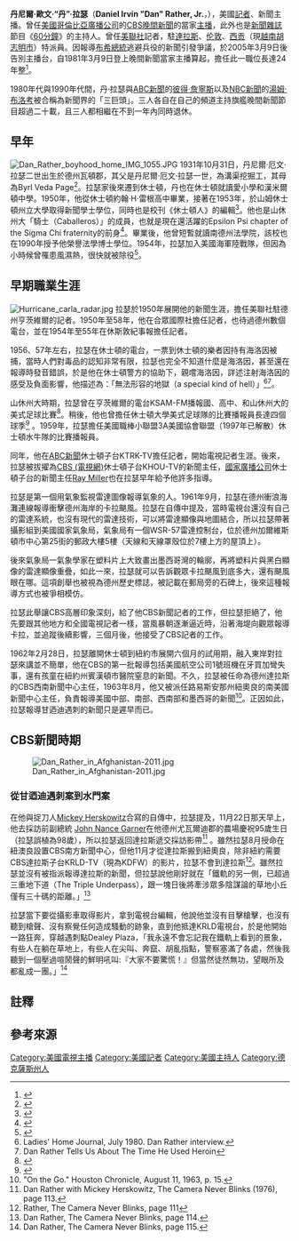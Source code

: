 {{主播資訊
| 主播頭銜     = 
| 主播姓名     = 丹·拉瑟
| 主播照片檔案 = Dan_Rather_Peabody.jpg
| 主播照片尺寸 = 
| 主播照片替代 = 
| 主播照片圖說 = 丹·拉瑟出席2005年[[皮博迪獎|皮博迪獎]]
| 主播英文名字 = Dan Rather
| 暱稱         = 
| 主播出生日期 = {{birth date and age|1931|10|31|}}
| 出生地       = {{USA}}[[德克萨斯州|德州]]{{tsl|en|Wharton, Texas|華頓 (德州)|-{zh-tw:華頓;zh-cn:沃顿;}-}}
| 主播逝世日期 = 
| 逝世地       = 
| 國籍         = 
| 籍貫         = 
| 最高學歷     = [[萨姆休斯顿州立大学|山姆·休斯頓州立大學]]
| 婚姻狀況     = 
| 配偶         = 
| 信仰宗教     = 
| 官方網站     = http://www.danrather.com/
| 備註         = 
}}

'''丹尼爾·歐文·“丹”·拉瑟'''（'''Daniel Irvin "Dan" Rather, Jr.'''，{{bd|1931年|10月31日|}}），美國[[記者|記者]]、新聞主播。曾任[[美國|美國]][[哥倫比亞廣播公司|哥倫比亞廣播公司]]的[[CBS晚間新聞|CBS晚間新聞]]的當家[[新聞主播|主播]]，此外也是[[新聞雜誌|新聞雜誌]]節目《[[60分鐘|60分鐘]]》的主持人。曾任[[美聯社|美聯社]]記者，駐[[達拉斯|達拉斯]]、[[伦敦|伦敦]]、[[胡志明市|西贡]]（現[[越南|越南]][[胡志明市|胡志明市]]）特派員。因報導[[布希總統|布希總統]]逃避兵役的新聞引發爭議，於2005年3月9日後告別主播台，自1981年3月9日登上晚間新聞當家主播算起，擔任此一職位長達24年整<ref>{{cite news |work=PBS News Hour |title=Dan Rather Leaves CBS After 44 Years |date=June 20, 2006 |quote=Rather's reputation suffered after a "60 Minutes" story about President Bush's Vietnam-era service in the National Guard |url=http://www.pbs.org/newshour/bb/media/jan-june06/rather_06-20.html |accessdate=June 1, 2012 |archive-date=2013-12-09 |archive-url=https://web.archive.org/web/20131209004358/http://www.pbs.org/newshour/bb/media/jan-june06/rather_06-20.html |dead-url=no }}</ref>。

1980年代與1990年代間，丹·拉瑟與[[ABC新聞|ABC新聞]]的[[彼得·詹寧斯|彼得·詹寧斯]]以及[[NBC新聞|NBC新聞]]的[[湯姆·布洛考|湯姆·布洛考]]被合稱為新聞界的「三巨頭」。三人各自在自己的頻道主持旗艦晚間新聞節目超過二十載，且三人都相繼在不到一年內同時退休。

== 早年 ==
[[File:Dan_Rather_boyhood_home_IMG_1055.JPG|thumb]]
1931年10月31日，丹尼爾‧厄文‧拉瑟二世出生於德州瓦頓郡，其父是丹尼爾‧厄文‧拉瑟一世，為溝渠挖掘工，其母為Byrl Veda Page<ref>{{cite web |url=http://carnivalofdreams.org/dan-rather-bio |title=存档副本 |accessdate=2015-11-06 |deadurl=yes |archiveurl=https://web.archive.org/web/20151122122030/http://carnivalofdreams.org/dan-rather-bio |archivedate=2015-11-22 }}</ref>。拉瑟家後來遷到休士頓，丹也在休士頓就讀愛小學和漢米爾頓中學。1950年，他從休士頓約翰‧H‧雷根高中畢業，接著在1953年，於山姆休士頓州立大學取得新聞學士學位，同時也是校刊《休士頓人》的編輯<ref>{{cite web |last=Palmer |first=Brian |url=http://www.slate.com/articles/news_and_politics/assessment/2004/09/dan_rather.html |title=Dan Rather goes bananas |publisher=Slate.com |accessdate=2012-06-04 |archive-date=2018-07-16 |archive-url=https://web.archive.org/web/20180716141507/http://www.slate.com/articles/news_and_politics/assessment/2004/09/dan_rather.html |dead-url=no }}</ref>。他也是山休州大「騎士（Caballeros）」的成員，也就是現在還活躍的Epsilon Psi chapter of the Sigma Chi fraternity的前身<ref>{{cite web | title=Sigma Chi: Epsilon Psi Chapter/Sam Houston State University Home Page | url=http://www.shsu.edu/~eng_wpf/samsigs.html | accessdate=2008-03-08 | archive-date=2020-11-23 | archive-url=https://web.archive.org/web/20201123185515/https://www.shsu.edu/~eng_wpf/samsigs.html | dead-url=no }}</ref>。畢業後，他曾短暫就讀南德州法學院，該校也在1990年授予他榮譽法學博士學位。1954年，拉瑟加入美國海軍陸戰隊，但因為小時候曾罹患風濕熱，很快就被除役<ref name="notablebios">{{cite web|url=http://www.notablebiographies.com/news/Ow-Sh/Rather-Dan.html|title=Dan Rather Biography|date=September 2005|work=Encyclopedia of World Biography|publisher=www.notablebiographies.com|accessdate=2008-10-29|archive-date=2020-12-08|archive-url=https://web.archive.org/web/20201208033322/https://www.notablebiographies.com/news/Ow-Sh/Rather-Dan.html|dead-url=no}}</ref>。

==早期職業生涯==
[[File:Hurricane_carla_radar.jpg|thumb]]
拉瑟於1950年展開他的新聞生涯，擔任美聯社駐德州亨茨維爾的記者。1950年至58年，他在合眾國際社擔任記者，也待過德州數個電台，並在1954年至55年在休斯敦紀事報擔任記者。

1956、57年左右，拉瑟在休士頓的電台，一票到休士頓的樂者因持有海洛因被捕，當時人們對毒品的認知非常有限，拉瑟也完全不知道什麼是海洛因，甚至還在報導時發音錯誤，於是他在休士頓警方的協助下，親嚐海洛因，詳述注射海洛因的感受及負面影響，他描述為：「無法形容的地獄（a special kind of hell）」<ref>Ladies' Home Journal, July 1980. Dan Rather interview.</ref><ref>Dan Rather Tells Us About The Time He Used Heroin</ref>。

山休州大時期，拉瑟曾在亨茨維爾的電台KSAM-FM播報國、高中、和山休州大的美式足球比賽<ref>{{cite news | url=http://nl.newsbank.com/nl-search/we/Archives?p_product=DM&p_theme=dm&p_action=search&p_maxdocs=200&p_topdoc=1&p_text_direct-0=0F0547548FD0D314&p_field_direct-0=document_id&p_perpage=10&p_sort=YMD_date:D&s_trackval=GooglePM | first=Barry | last=Horn | title=Life goes full circle with turn in booth | accessdate=2016-01-01 | archive-date=2020-10-04 | archive-url=https://web.archive.org/web/20201004031911/http://nl.newsbank.com/nl-search/we/Archives?p_product=DM&p_theme=dm&p_action=search&p_maxdocs=200&p_topdoc=1&p_text_direct-0=0F0547548FD0D314&p_field_direct-0=document_id&p_perpage=10&p_sort=YMD_date:D&s_trackval=GooglePM | dead-url=no }}</ref>。稍後，他也曾擔任休士頓大學美式足球隊的比賽播報員長達四個球季<ref>{{cite news | url=http://sportsillustrated.cnn.com/inside_game/peter_king/news/2001/11/05/mmqb/ | work=CNN | accessdate=April 30, 2010 | title=A Rather good color man | archive-date=2013-12-11 | archive-url=https://web.archive.org/web/20131211024711/http://sportsillustrated.cnn.com/inside_game/peter_king/news/2001/11/05/mmqb/ | dead-url=no }}</ref> 。1959年，拉瑟擔任美國職棒小聯盟3A美國協會聯盟（1997年已解散）休士頓水牛隊的比賽播報員。

同年，他在[[ABC新聞|ABC新聞]]休士頓子台KTRK-TV擔任記者，開始電視記者生涯。後來，拉瑟被拔擢為[[CBS_(電視網)|CBS (電視網)]]休士頓子台KHOU-TV的新聞主任，[[國家廣播公司|國家廣播公司]]休士頓子台的新聞主任[[Ray_Miller_(Texas_journalist)|Ray Miller]]也在拉瑟早年給予他許多指導。

拉瑟是第一個用氣象監視雷達圖像報導氣象的人。1961年9月，拉瑟在德州衝浪海灘連線報導衝擊德州海岸的卡拉颶風。拉瑟在自傳中提及，當時電視台還沒有自己的雷達系統，也沒有現代的雷達技術，可以將雷達顯像與地圖結合，所以拉瑟帶著攝影組到美國國家氣象局，氣象局有一個WSR-57雷達控制台，位於德州加爾維斯頓市中心第25街的郵政大樓5樓（天線和天線罩殼位於7樓上方的屋頂上）。

後來氣象局一氣象學家在塑料片上大致畫出墨西哥灣的輪廓，再將塑料片與黑白顯像的雷達顯像重疊，如此一來，拉瑟就可以告訴觀眾卡拉颶風到底多大，還有颶風眼在哪。這項創舉也被視為德州歷史標誌，被記載在郵局旁的石碑上，後來這種報導方式也被爭相模仿。

拉瑟此舉讓CBS高層印象深刻，給了他CBS新聞記者的工作，但拉瑟拒絕了，他先要跟其他地方和全國電視記者一樣，當風暴朝逐漸逼近時，沿著海堤向觀眾報導卡拉，並追蹤後續影響，三個月後，他接受了CBS記者的工作。

1962年2月28日，拉瑟離開休士頓到紐約市展開六個月的試用期，融入東岸對拉瑟來講並不簡單，他在CBS的第一批報導包括美國航空公司1號班機在牙買加彎失事，還有孩童在紐約州賓漢頓市醫院窒息的新聞。不久，拉瑟被任命為德州達拉斯的CBS西南新聞中心主任，1963年8月，他又被派任路易斯安那州紐奧良的南美國新聞中心主任，負責報導美國中部、南部、西南部和墨西哥的新聞<ref>"On the Go." Houston Chronicle, August 11, 1963, p. 15.</ref>。正因如此，拉瑟報導甘迺迪遇刺的新聞只是遲早而已。

==CBS新聞時期==
[[File:Dan_Rather_in_Afghanistan-2011.jpg|thumb]]

===從甘迺迪遇刺案到水門案===
在他與捉刀人[[Mickey_Herskowitz|Mickey Herskowitz]]合寫的自傳中，拉瑟提及，11月22日那天早上，他去採訪前副總統 [[John_Nance_Garner|John Nance Garner]]在他德州尤瓦爾迪郡的農場慶祝95歲生日（拉瑟誤植為98歲），所以拉瑟返回達拉斯遞交採訪影帶<ref>Dan Rather with Mickey Herskowitz, The Camera Never Blinks (1976), page 113.</ref> 。雖然拉瑟8月授命在紐澳良設置CBS南方新聞中心，但他11月才從達拉斯搬到紐奧良，除非紐約需要CBS達拉斯子台KRLD-TV（現為KDFW）的影片，拉瑟不會到達拉斯<ref>Rather, The Camera Never Blinks, page 111</ref>。雖然拉瑟並沒有被指派報導達拉斯的新聞，但拉瑟說他剛好就在「鐵軌的另一側，已超過三重地下道（The Triple Underpass），跟一塊日後將牽涉眾多陰謀論的草地小丘僅有三十碼的距離。」{{註|拉瑟在形容甘迺迪遇刺地點的景物配置}}<ref>Dan Rather, The Camera Never Blinks, page 114.</ref>

拉瑟當下要從攝影車取得影片，拿到電視台編輯，他說他並沒有目擊槍擊，也沒有聽到槍聲、沒有察覺任何造成騷動的跡象，直到他抵達KRLD電視台，於是他開始一路狂奔，穿越遇刺點Dealey Plaza，「我永遠不會忘記我在鐵軌上看到的景象{{註|遇刺點發生在前述「三重地下道」前方，地下道上方為置高點，有鋪設鐵軌，拉瑟從該處觀察現場狀況。}}，有些人在躺在草地上，有些人在尖叫、奔竄、胡亂指點，警察塞滿了各處，然後我聽到一個壓過喧鬧聲的鮮明吼叫:『大家不要驚慌！』但當然徒然無功，望眼所及都亂成一團。」<ref>Dan Rather, The Camera Never Blinks, page 115.</ref>

== 註釋 ==
<references group="註"/>

== 參考來源 ==

{{DEFAULTSORT:Rather, Dan}}

[[Category:美國電視主播|Category:美國電視主播]]
[[Category:美國記者|Category:美國記者]]
[[Category:美國主持人|Category:美國主持人]]
[[Category:德克薩斯州人|Category:德克薩斯州人]]